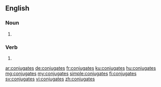 ==English==

===Noun===
{{head|en|plural}}

# {{plural of|conjugate|lang=en}}

===Verb===
{{head|en}}

# {{en-third-person singular of|conjugate}}

[[ar:conjugates]]
[[de:conjugates]]
[[fr:conjugates]]
[[ku:conjugates]]
[[hu:conjugates]]
[[mg:conjugates]]
[[my:conjugates]]
[[simple:conjugates]]
[[fi:conjugates]]
[[sv:conjugates]]
[[vi:conjugates]]
[[zh:conjugates]]